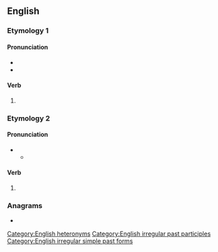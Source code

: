 ==English==

===Etymology 1===

====Pronunciation====
* {{IPA|en|/ˌmɪsˈlɛd/}}
* {{audio|en|En-us-misled.ogg|Audio (US)}}

====Verb====
{{head|en|verb form}}

# {{en-past of|mislead}}

===Etymology 2===

====Pronunciation====
{{rfp|en}}
** {{audio|en|LL-Q1860 (eng)-Vealhurl-misled (z).wav|Audio (UK)}}

====Verb====
{{head|en|verb form}}

# {{en-past of|misle}}

===Anagrams===
* {{anagrams|en|a=deilms|elmids|melids|milsed|slimed|smiled}}

[[Category:English heteronyms]]
[[Category:English irregular past participles]]
[[Category:English irregular simple past forms]]